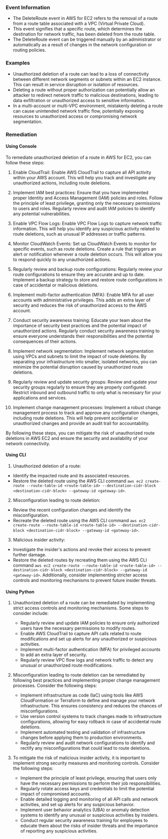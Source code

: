 
### Event Information

- The DeleteRoute event in AWS for EC2 refers to the removal of a route from a route table associated with a VPC (Virtual Private Cloud).
- This event signifies that a specific route, which determines the destination for network traffic, has been deleted from the route table.
- The DeleteRoute event can be triggered manually by an administrator or automatically as a result of changes in the network configuration or routing policies.


### Examples

- Unauthorized deletion of a route can lead to a loss of connectivity between different network segments or subnets within an EC2 instance. This can result in service disruption or isolation of resources.
- Deleting a route without proper authorization can potentially allow an attacker to redirect network traffic to malicious destinations, leading to data exfiltration or unauthorized access to sensitive information.
- In a multi-account or multi-VPC environment, mistakenly deleting a route can cause unintended network traffic flow, potentially exposing resources to unauthorized access or compromising network segmentation.

### Remediation

#### Using Console

To remediate unauthorized deletion of a route in AWS for EC2, you can follow these steps:

1. Enable CloudTrail: Enable AWS CloudTrail to capture all API activity within your AWS account. This will help you track and investigate any unauthorized actions, including route deletions.

2. Implement IAM best practices: Ensure that you have implemented proper Identity and Access Management (IAM) policies and roles. Follow the principle of least privilege, granting only the necessary permissions to users and roles. Regularly review and audit IAM policies to identify any potential vulnerabilities.

3. Enable VPC Flow Logs: Enable VPC Flow Logs to capture network traffic information. This will help you identify any suspicious activity related to route deletions, such as unusual IP addresses or traffic patterns.

4. Monitor CloudWatch Events: Set up CloudWatch Events to monitor for specific events, such as route deletions. Create a rule that triggers an alert or notification whenever a route deletion occurs. This will allow you to respond quickly to any unauthorized actions.

5. Regularly review and backup route configurations: Regularly review your route configurations to ensure they are accurate and up to date. Implement a backup strategy to store and restore route configurations in case of accidental or malicious deletions.

6. Implement multi-factor authentication (MFA): Enable MFA for all user accounts with administrative privileges. This adds an extra layer of security and reduces the risk of unauthorized access to the AWS account.

7. Conduct security awareness training: Educate your team about the importance of security best practices and the potential impact of unauthorized actions. Regularly conduct security awareness training to ensure everyone understands their responsibilities and the potential consequences of their actions.

8. Implement network segmentation: Implement network segmentation using VPCs and subnets to limit the impact of route deletions. By separating your infrastructure into smaller, isolated networks, you can minimize the potential disruption caused by unauthorized route deletions.

9. Regularly review and update security groups: Review and update your security groups regularly to ensure they are properly configured. Restrict inbound and outbound traffic to only what is necessary for your applications and services.

10. Implement change management processes: Implement a robust change management process to track and approve any configuration changes, including route deletions. This will help prevent accidental or unauthorized changes and provide an audit trail for accountability.

By following these steps, you can mitigate the risk of unauthorized route deletions in AWS EC2 and ensure the security and availability of your network connectivity.

#### Using CLI

1. Unauthorized deletion of a route:
- Identify the impacted route and its associated resources.
- Restore the deleted route using the AWS CLI command `aws ec2 create-route --route-table-id <route-table-id> --destination-cidr-block <destination-cidr-block> --gateway-id <gateway-id>`.

2. Misconfiguration leading to route deletion:
- Review the recent configuration changes and identify the misconfiguration.
- Recreate the deleted route using the AWS CLI command `aws ec2 create-route --route-table-id <route-table-id> --destination-cidr-block <destination-cidr-block> --gateway-id <gateway-id>`.

3. Malicious insider activity:
- Investigate the insider's actions and revoke their access to prevent further damage.
- Restore the deleted routes by recreating them using the AWS CLI command `aws ec2 create-route --route-table-id <route-table-id> --destination-cidr-block <destination-cidr-block> --gateway-id <gateway-id>`. Additionally, consider implementing stricter access controls and monitoring mechanisms to prevent future insider threats.

#### Using Python

1. Unauthorized deletion of a route can be remediated by implementing strict access controls and monitoring mechanisms. Some steps to consider include:
   - Regularly review and update IAM policies to ensure only authorized users have the necessary permissions to modify routes.
   - Enable AWS CloudTrail to capture API calls related to route modifications and set up alerts for any unauthorized or suspicious activities.
   - Implement multi-factor authentication (MFA) for privileged accounts to add an extra layer of security.
   - Regularly review VPC flow logs and network traffic to detect any unusual or unauthorized route modifications.

2. Misconfiguration leading to route deletion can be remediated by following best practices and implementing proper change management processes. Consider the following steps:
   - Implement infrastructure as code (IaC) using tools like AWS CloudFormation or Terraform to define and manage your network infrastructure. This ensures consistency and reduces the chances of misconfigurations.
   - Use version control systems to track changes made to infrastructure configurations, allowing for easy rollback in case of accidental route deletions.
   - Implement automated testing and validation of infrastructure changes before applying them to production environments.
   - Regularly review and audit network configurations to identify and rectify any misconfigurations that could lead to route deletions.

3. To mitigate the risk of malicious insider activity, it is important to implement strong security measures and monitoring controls. Consider the following steps:
   - Implement the principle of least privilege, ensuring that users only have the necessary permissions to perform their job responsibilities.
   - Regularly rotate access keys and credentials to limit the potential impact of compromised accounts.
   - Enable detailed logging and monitoring of all API calls and network activities, and set up alerts for any suspicious behavior.
   - Implement user behavior analytics (UBA) or anomaly detection systems to identify any unusual or suspicious activities by insiders.
   - Conduct regular security awareness training for employees to educate them about the risks of insider threats and the importance of reporting any suspicious activities.

